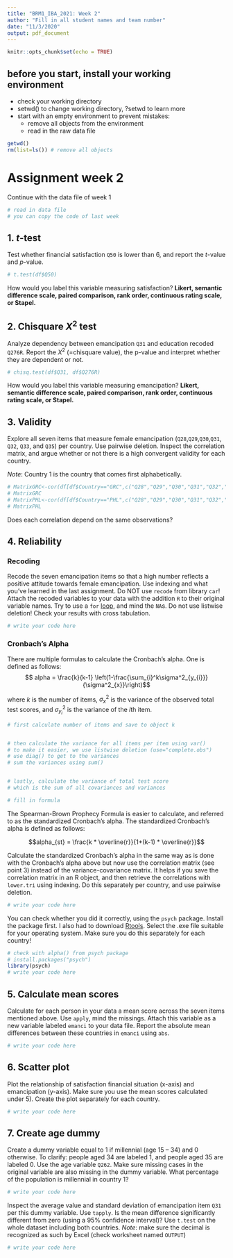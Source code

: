 ```yaml
---
title: "BRM1_IBA_2021: Week 2"
author: "Fill in all student names and team number"
date: "11/3/2020"
output: pdf_document
---
```


```r
knitr::opts_chunk$set(echo = TRUE)
```

## before you start, install your working environment 
- check your working directory
- setwd() to change working directory, ?setwd to learn more
- start with an empty environment to prevent mistakes: 
  + remove all objects from the environment
  + read in the raw data file 


```r
getwd()
rm(list=ls()) # remove all objects
```

# Assignment week 2 

Continue with the data file of week 1
```r
# read in data file
# you can copy the code of last week
```

## 1. $t$-test
Test whether financial satisfaction `Q50` is lower than 6, and 
report the $t$-value and $p$-value. 
```r
# t.test(df$Q50)
```
How would you label this variable measuring satisfaction? **Likert, semantic difference scale, paired comparison, rank order, continuous rating scale, or Stapel.** 

## 2. Chisquare $X^2$ test
Analyze dependency between emancipation `Q31` and education recoded `Q276R`. Report the $X^2$ (=chisquare value), the p-value and interpret whether they are dependent or not.
```r
# chisq.test(df$Q31, df$Q276R)
```
How would you label this variable measuring emancipation? **Likert, semantic difference scale, paired comparison, rank order, continuous rating scale, or Stapel.** 

## 3. Validity
Explore all seven items that measure female emancipation (`Q28`,`Q29`,`Q30`,`Q31`, `Q32`, `Q33`, and `Q35`) per country. Use pairwise deletion. Inspect the correlation matrix, and argue whether or not there is a high convergent validity for each country. 

*Note*: Country 1 is the country that comes first alphabetically.
```r
# MatrixGRC<-cor(df[df$Country=="GRC",c("Q28","Q29","Q30","Q31","Q32","Q33","Q35")],use="pairwise.complete.obs")
# MatrixGRC
# MatrixPHL<-cor(df[df$Country=="PHL",c("Q28","Q29","Q30","Q31","Q32","Q33","Q35")],use="pairwise.complete.obs")
# MatrixPHL
```
Does each correlation depend on the same observations?

## 4. Reliability

### Recoding
Recode the seven emancipation items so that a high number reflects a positive attitude towards female emancipation. Use indexing and what you've learned in the last assignment. Do NOT use `recode` from library `car`! Attach the recoded variables to your data with the addition `R` to their original variable names. Try to use a `for` [loop](https://www.tutorialspoint.com/r/r_for_loop.htm), and mind the `NA`s. Do not use listwise deletion! Check your results with cross tabulation.
```r
# write your code here
```

### Cronbach's Alpha
There are multiple formulas to calculate the Cronbach's alpha. One is defined as follows:
$$ alpha = \frac{k}{k-1} \left(1-\frac{\sum_{i}^k\sigma^2_{y_{i}}}{\sigma^2_{x}}\right)$$

where $k$ is the number of items, $\sigma^2_{x}$ is the variance of the observed total test scores, and $\sigma^2_{y_{i}}$ is the variance of the $i$th item. 

```r
# first calculate number of items and save to object k


# then calculate the variance for all items per item using var()
# to make it easier, we use listwise deletion (use="complete.obs")
# use diag() to get to the variances
# sum the variances using sum()


# lastly, calculate the variance of total test score
# which is the sum of all covariances and variances

# fill in formula
```

The Spearman-Brown Prophecy Formula is easier to calculate, and referred to as the standardized Cronbach's alpha. The standardized Cronbach's alpha is defined as follows:

$$alpha_{st} = \frac{k * \overline{r}}{1+(k-1) * \overline{r}}$$

Calculate the standardized Cronbach's alpha in the same way as is done with the Cronbach's alpha above but now use the correlation matrix (see point 3) instead of the variance-covariance matrix. It helps if you save the correlation matrix in an R object, and then retrieve the correlations with `lower.tri` using indexing. Do this separately per country, and use pairwise deletion. 

```r
# write your code here
```

You can check whether you did it correctly, using the `psych` package. Install the package first. I also had to download [Rtools](https://cran.rstudio.com/bin/windows/Rtools/). Select the .exe file suitable for your operating system. Make sure you do this separately for each country!

```r
# check with alpha() from psych package 
# install.packages("psych")
library(psych)
# write your code here
```

## 5. Calculate mean scores
Calculate for each person in your data a mean score across the seven items mentioned above. Use `apply`, mind the missings. Attach this variable as a new variable labeled `emanci` to your data file. Report the absolute mean differences between these countries in `emanci` using `abs`.
```r
# write your code here
```

## 6. Scatter plot
Plot the relationship of satisfaction financial situation (x-axis) and emancipation (y-axis). Make sure you use the mean scores calculated under 5). Create the plot separately for each country. 
```r
# write your code here
```

## 7. Create age dummy
Create a dummy variable equal to 1 if millennial (age 15 – 34) and 0 otherwise. To clarify: people aged 34 are labeled 1, and people aged 35 are labeled 0. Use the age variable `Q262`. Make sure missing cases in the original variable are also missing in the dummy variable. What percentage of the population is millennial in country 1?
```r
# write your code here
```

Inspect the average value and standard deviation of emancipation item `Q31` per this dummy variable. Use `tapply`. Is the mean difference significantly different from zero (using a 95% confidence interval)? Use `t.test` on the whole dataset including both countries. *Note*: make sure the decimal is recognized as such by Excel (check worksheet named `OUTPUT`)
```r
# write your code here
```

